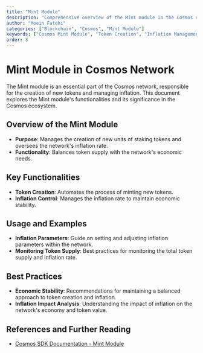 ```yaml
---
title: "Mint Module"
description: "Comprehensive overview of the Mint module in the Cosmos network, detailing its role in token creation and inflation management."
author: "Moein Fatehi"
categories: ["Blockchain", "Cosmos", "Mint Module"]
keywords: ["Cosmos Mint Module", "Token Creation", "Inflation Management", "Cosmos Network"]
order: 8
---
```


# Mint Module in Cosmos Network

The Mint module is an essential part of the Cosmos network, responsible for the creation of new tokens and managing inflation. This document explores the Mint module's functionalities and its significance in the Cosmos ecosystem.

## Overview of the Mint Module
- **Purpose**: Manages the creation of new units of staking tokens and oversees the network's inflation rate.
- **Functionality**: Balances token supply with the network's economic needs.

## Key Functionalities
- **Token Creation**: Automates the process of minting new tokens.
- **Inflation Control**: Manages the inflation rate to maintain economic stability.

## Usage and Examples
- **Inflation Parameters**: Guide on setting and adjusting inflation parameters within the network.
- **Monitoring Token Supply**: Best practices for monitoring the total token supply and inflation rate.

## Best Practices
- **Economic Stability**: Recommendations for maintaining a balanced approach to token creation and inflation.
- **Inflation Impact Analysis**: Understanding the impact of inflation on the network's economy and token value.

## References and Further Reading
- [Cosmos SDK Documentation - Mint Module](https://docs.cosmos.network/master/modules/mint/)

